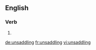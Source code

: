 ==English==

===Verb===
{{head|en}}

# {{present participle of|unsaddle|lang=en}}

[[de:unsaddling]]
[[fr:unsaddling]]
[[vi:unsaddling]]